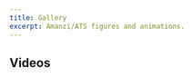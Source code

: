 ```yaml
---
title: Gallery
excerpt: Amanzi/ATS figures and animations.
---
```


<PageHeader 
  heading="Gallery"
  lead="Amanzi/ATS figures and animations."
/>

<MyComponent foo1="bar" foo2="foo" />

<Section
>
<Div style={{
  maxWidth: ["none", "none", "60%"]
}}>

# Videos

</Div>
</Section>

